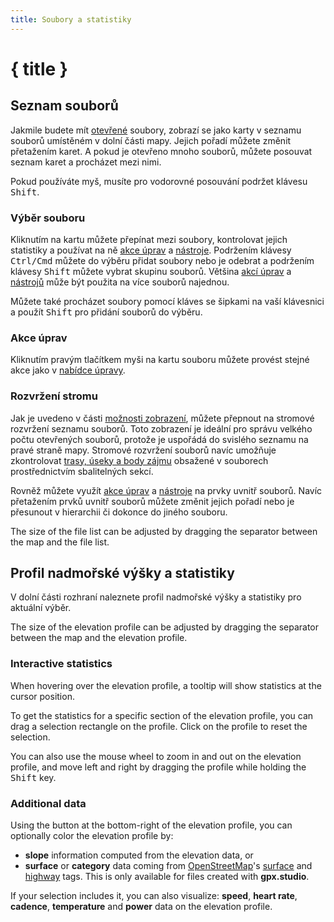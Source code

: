 ```yaml
---
title: Soubory a statistiky
---
```


<script>
</script>

# { title }

## Seznam souborů

Jakmile budete mít [otevřené](./menu/file) soubory, zobrazí se jako karty v seznamu souborů umístěném v dolní části mapy.
Jejich pořadí můžete změnit přetažením karet.
A pokud je otevřeno mnoho souborů, můžete posouvat seznam karet a procházet mezi nimi.

<DocsNote>

Pokud používáte myš, musíte pro vodorovné posouvání podržet klávesu <kbd>Shift</kbd>.

</DocsNote>

### Výběr souboru

Kliknutím na kartu můžete přepínat mezi soubory, kontrolovat jejich statistiky a používat na ně [akce úprav](./menu/edit) a [nástroje](./toolbar).
Podržením klávesy <kbd>Ctrl/Cmd</kbd> můžete do výběru přidat soubory nebo je odebrat a podržením klávesy <kbd>Shift</kbd> můžete vybrat skupinu souborů.
Většina [akcí úprav](./menu/edit) a [nástrojů](./toolbar) může být použita na více souborů najednou.

<DocsNote>

Můžete také procházet soubory pomocí kláves se šipkami na vaší klávesnici a použít <kbd>Shift</kbd> pro přidání souborů do výběru.

</DocsNote>

### Akce úprav

Kliknutím pravým tlačítkem myši na kartu souboru můžete provést stejné akce jako v [nabídce úpravy](./menu/edit).

### Rozvržení stromu

Jak je uvedeno v části [možnosti zobrazení](./menu/view), můžete přepnout na stromové rozvržení seznamu souborů.
Toto zobrazení je ideální pro správu velkého počtu otevřených souborů, protože je uspořádá do svislého seznamu na pravé straně mapy.
Stromové rozvržení souborů navíc umožňuje zkontrolovat [trasy, úseky a body zájmu](./gpx) obsažené v souborech prostřednictvím sbalitelných sekcí.

Rovněž můžete využít [akce úprav](./menu/edit) a [nástroje](./toolbar) na prvky uvnitř souborů.
Navíc přetažením prvků uvnitř souborů můžete změnit jejich pořadí nebo je přesunout v hierarchii či dokonce do jiného souboru.

<DocsNote>

The size of the file list can be adjusted by dragging the separator between the map and the file list.

</DocsNote>

## Profil nadmořské výšky a statistiky

V dolní části rozhraní naleznete profil nadmořské výšky a statistiky pro aktuální výběr.

<DocsNote>

The size of the elevation profile can be adjusted by dragging the separator between the map and the elevation profile.

</DocsNote>

### Interactive statistics

When hovering over the elevation profile, a tooltip will show statistics at the cursor position.

To get the statistics for a specific section of the elevation profile, you can drag a selection rectangle on the profile.
Click on the profile to reset the selection.

You can also use the mouse wheel to zoom in and out on the elevation profile, and move left and right by dragging the profile while holding the <kbd>Shift</kbd> key.

### Additional data

Using the <kbd><ChartNoAxesColumn size="16" class="inline-block" style="margin-bottom: 2px"/></kbd> button at the bottom-right of the elevation profile, you can optionally color the elevation profile by:

- **slope** information computed from the elevation data, or
- **surface** or **category** data coming from <a href="https://www.openstreetmap.org/" target="_blank">OpenStreetMap</a>'s <a href="https://wiki.openstreetmap.org/wiki/Key:surface" target="_blank">surface</a> and <a href="https://wiki.openstreetmap.org/wiki/Key:highway" target="_blank">highway</a> tags.
  This is only available for files created with **gpx.studio**.

If your selection includes it, you can also visualize: **speed**, **heart rate**, **cadence**, **temperature** and **power** data on the elevation profile.

